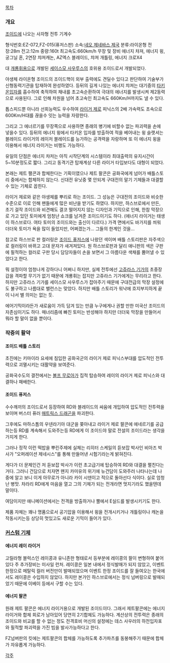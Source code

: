 [[목차]]
=== 개요 ===
[[조이드]]에 나오는 사자형 전투 기계수

형식번호:EZ-072,FZ-015(퓨저스판) 
소속:[[네오 제네바스 제국]]
분류:라이온형 
전장:28m 전고:12m 중량:160t 최고속도:660km/h 
무장 및 장비
에너지 챠져, 에너지 윙, 궁그닐 혼, 2연장 챠져캐논, AZ엑스 블레이드, 챠져 개틀링, 에너지 크로X4 

대 [[개룡휘]]용으로 개발된 [[세이스모 사우루스]]의 호위용 조이드로서 개발되었다.

야생체 라이온형 조이드의 조이드핵이 외부 출력에도 견딜수 있다고 판단하여 기술부가 신형동력기관을 탑재하여 완성하였다. 등뒤의 길게 나있는 에너지 챠져는 대기중의 [[타키온]]입자를 흡수하여 축적하여 채내를 초고속순환하여 극대의 에너지를 발생시켜 제2동력으로 사용된다. 그로 인해 차원을 넘어 초고속인 최고속도 660Km/H까지도 낼 수 있다.

톱스피드뿐 아니라 선회능력도 우수하여 [[라이거 제로]] 피닉스의 2배 가속력도 초속으로 600Km/H대를 끊을수 잇는 능력을 자랑한다.

그리고 그 에너르기를 무장쪽으로 사용하면 종래의 병기에 비할수 없는 파괴력을 손에 넣을수 있다.
등뒤의 에너지 윙에서 타키온 입자를 방출하여 적을 베어내는 윙 슬랫셔는 블레이드 라이거의 레이저 블레이드를 능가하는 공격력을 자랑하며 또 이 에너지 윙을 이용해서 에너지 라이거는 비행도 가능하다.

유일의 단점은 에너지 챠저는 아직 시작단계의 시스템이라 최대출력의 유지시간이 5~10분정도로 짧다. 그리고 동격기관 탑재계상 다른 라이거 타입보다도 대형이 되었다.

본래는 제트 팰콘과 합체한다는 기획이였으나 제트 팔콘은 공화국에게 넘어가 배틀스토리 중에서는 합체하지 않는다. 신대전 유닛중 몇 안되게 구대전의 말기 기체들과 대결할 수 있는 기체로 꼽힌다.

라이거 제로와 같은 야생체를 뿌리로 하는 조이드. 그 성능은 구대전의 조이드와 비슷한 수준으로 이로 인해 팬들에게 많은 비난을 받기도 하였다. 하지만, 하스브로에서 만든, 초기 걸작 조이드와 비견해도 결코 떨어지지 않는 디자인과 기믹으로 인해, 한참 막장으로 가고 있던 토미에게 엄청난 쇼크를 남겨준 조이드이기도 하다. (에너지 라이거는 태생이 하스브로다. 여타 토미의 조이드와는 출신이 다르다.) 가격 면에서도 바가지를 씌워 더더욱 토미가 욕을 많이 들었지만, 어쩌겠는가... 그들의 한계인 것을...

참고로 하스브로 판 컬러링은 [[조이드 퓨저스]]에 나왔던 색이며 배틀 스토리판은 자주색으로 컬러링이 바뀌고 고대 문자가 새겨져있다. 원 하스브로판과 달리 애니판의 색은 구판에 필적하는 컬러로 구판 당시 담당자들이 손을 보면서 그 아름다운 색채를 뿜어낼 수 있었다고 한다.

뭐 설정이야 엄청나게 강하다니 어쩌니 하지만, 실제 전투에선 [[고쥬라스 기가]]의 초중장갑을 격파할 무기가 없기 때문에 개룡휘는 잡지만 고쥬라스 기가에게는 무리라고 한다. 하지만 고쥬라스 기가를 세이스모 사우루스가 잡아주기 때문에 구대전급의 막장 설정에도 불구하고 나름대로 밸런스는 맞았다. 하지만 배틀 스토리가 워낙에 흐지부지하게 끝이 나서 별 의미는 없는 듯.

에어기믹이라든가 새로움이 가득 담겨 있는 만큼 누구에게나 권할 만한 미국산 조이드의 자존심이기도 하다. 매너리즘에 빠진 토미는 반성해야 하지만 더더욱 막장을 만들어서 뭐라 할 말이 없을 뿐이다.

=== 작중의 활약 ===
==== 조이드 배틀 스토리 ====
초진에는 키마이라 요세에 침입한 공화국군의 라이거 제로 피닉스부대를 압도적인 전투력으로 괴멸시키는 대활약을 보여준다.

공화국수도의 결전에서는 [[볼프 무로아]]가 집적 탑승하여 레이의 라이거 제로 피닉스와 대결하나 패배한다.

==== 조이드 퓨저스 ====
수수깨끼의 조이드로서 등장하여 RD와 블레이드의 싸움에 개입하여 압도적인 전투력을 보이며 버스터 퓨러 [[매트릭스 드래곤]]을 파괴한다.

그후에도 마하스톰의 우넨라기아 대군을 쫒아내고 라이거 제로 팔콘에 에네르기를 공급하는등 RD를 계속해서 도와주는등 RD에게 이 조이드야 말로 전설의 조이드라는 생각을 가지게 한다.

그러나 정작 이런 떡밥을 뿌린주제에 실체는 리히터 스케일의 듣보잡 박사인 비아즈 박사가 "오퍼레이션 제네시스"를 통해 만들어낸 시험기라는게 밝혀진다.

게다가 더 문제인건 저 듣보잡 박사가 이런 초고급기에 탑승하여 RD와 대결을 펼친다는거다. 그러니 건담으로 치자면 왠지 카미유의 위기에 뉴건담이 도와주러 나타나는데 나중에 알고 보니 이게 아무로가 아니라 카이 시덴이고 적으로 돌아선다 식이다. 실로 엄청난 병맛. 차라리 RD에게 마음을 열고 그의 기체가 되는 전개라면 멋지기라도 했을텐데 말이다. 

여담이지만 애니메이션에서는 전격을 방출하거나 뿔에서 E실드를 발생시키기도 한다.

제품 자체는 꽤나 명품으로서 공기압을 이용해서 윙을 전개시키거나 개틀링이나 캐논을 작동시키는등 상당히 멋있고도 새로운 기믹이 들어가 있다.

=== [[커스텀 기체]] ===
==== 에너지 레이 라이거 ====
고릴라형 블럭스인 레이콩과 유니존한 형태로서 등부분에 레이콩의 팔이 변형하여 붙어있다 주 추가장비는 미사일 런처. 레이콩은 일본 내에서 정식발매가 되지 않았고, 이벤트 한정으로 메탈릭 컬러 버전만이 발매되었으며 이벤트 한정 조이드를 잘 들여오는 한국에서도 레이콩은 수입하지 않았다. 하지만 본가인 하스브로에서는 정식 넘버링으로 발매되었기 때문에 이베이 등에서 구할 수는 있다.

==== 에너지 팔콘 ====
원래 제트 팔콘은 에너지 라이거용으로 개발된 조이드이다. 그래서 제트팔콘에는 에너지 라이거와 합체 회로가 남아있어 당연히 2기합체도 가능하다. 계산상의 전투력은 종래의 조이드와 비교를 할 수 없는 정도 전격호비 머신의 설정에는 데스 사우러의 하전입자포와 필적할 파괴력을 가진 빔을 발사가능하다고 한다.

FZ넘버판의 킷에는 제트팔콘의 합체를 가능하도록 추가파츠를 동봉해주기 때문에 합체가 자유롭게 가능하다.

[[각주]]

